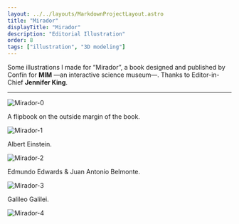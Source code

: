 ```yaml
---
layout: ../../layouts/MarkdownProjectLayout.astro
title: "Mirador"
displayTitle: "Mirador"
description: "Editorial Illustration"
order: 8
tags: ["illustration", "3D modeling"]
---
```


Some illustrations I made for “Mirador”,
a book designed and published by Confín
for **MIM** —an interactive science museum—.
Thanks to Editor-in-Chief **Jennifer King**.

---


<section>
  <Image src="/assets/projects/Mirador/Mirador-0.jpg" alt="Mirador-0" />
</section>
<section>
  <p>A flipbook on the outside margin of the book.</p>
  <Image src="/assets/projects/Mirador/Mirador-1.gif" alt="Mirador-1" />
</section>
<section>
  <p>Albert Einstein.</p>
  <Image src="/assets/projects/Mirador/Mirador-2.jpg" alt="Mirador-2" />
</section>
<section>
  <p>Edmundo Edwards & Juan Antonio Belmonte.</p>
  <Image src="/assets/projects/Mirador/Mirador-3.jpg" alt="Mirador-3" />
</section>
<section>
  <p>Galileo Galilei.</p>
  <Image src="/assets/projects/Mirador/Mirador-4.jpg" alt="Mirador-4" />
</section>
